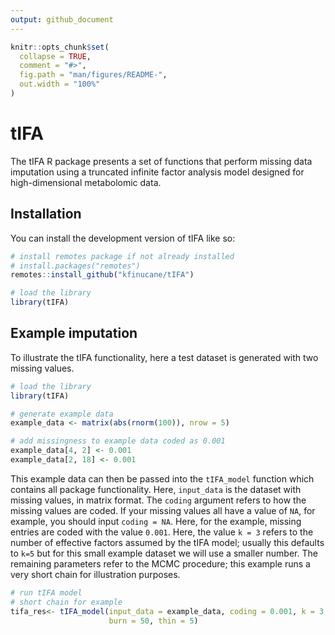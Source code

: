 ```yaml
---
output: github_document
---
```


<!-- README.md is generated from README.Rmd. Please edit that file -->

```r
knitr::opts_chunk$set(
  collapse = TRUE,
  comment = "#>",
  fig.path = "man/figures/README-",
  out.width = "100%"
)
```

# tIFA

The tIFA R package presents a set of functions that perform missing data imputation using a truncated infinite factor analysis model designed for high-dimensional metabolomic data.


## Installation

You can install the development version of tIFA like so:

``` r
# install remotes package if not already installed
# install.packages("remotes")
remotes::install_github("kfinucane/tIFA")

# load the library
library(tIFA)

```

## Example imputation

To illustrate the tIFA functionality, here a test dataset is generated with two missing values.

```r
# load the library
library(tIFA)

# generate example data
example_data <- matrix(abs(rnorm(100)), nrow = 5)

# add missingness to example data coded as 0.001
example_data[4, 2] <- 0.001
example_data[2, 18] <- 0.001
```

This example data can then be passed into the `tIFA_model` function which contains all package functionality. Here, `input_data` is the dataset with missing values, in matrix format. The `coding` argument refers to how the missing values are coded. If your missing values all have a value of `NA`, for example, you should input `coding = NA`. Here, for the example, missing entries are coded with the value `0.001`. Here, the value `k = 3` refers to the number of effective factors assumed by the tIFA model; usually this defaults to `k=5` but for this small example dataset we will use a smaller number. The remaining parameters refer to the MCMC procedure; this example runs a very short chain for illustration purposes.

```r
# run tIFA model
# short chain for example
tifa_res<- tIFA_model(input_data = example_data, coding = 0.001, k = 3, M = 100,
                      burn = 50, thin = 5)
```


